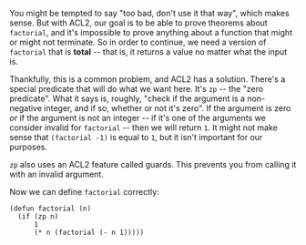 You might be tempted to say "too bad, don't use it that way", which makes sense.
But with ACL2, our goal is to be able to prove theorems about `factorial`, and
it's impossible to prove anything about a function that might or might not
terminate. So in order to continue, we need a version of `factorial` that is
**total** -- that is, it returns a value no matter what the input is.

Thankfully, this is a common problem, and ACL2 has a solution. There's a special
predicate that will do what we want here. It's `zp` -- the "zero predicate".
What it says is, roughly, "check if the argument is a non-negative integer, and
if so, whether or not it's zero". If the argument is zero _or_ if the argument
is not an integer -- if it's one of the arguments we consider invalid for
`factorial` -- then we will return `1`. It might not make sense that
`(factorial -1)` is equal to `1`, but it isn't important for our purposes.

`zp` also uses an ACL2 feature called guards. This prevents you from calling it
with an invalid argument.

Now we can define `factorial` correctly:

    (defun factorial (n)
      (if (zp n)
          1
          (* n (factorial (- n 1)))))
